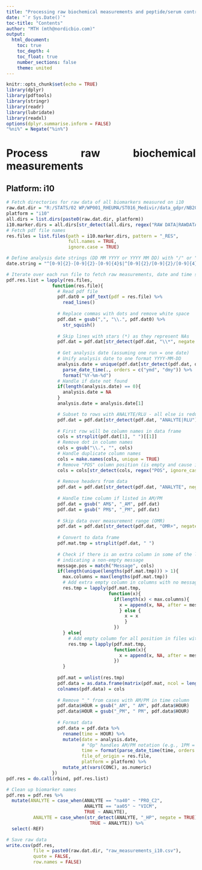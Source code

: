 ```yaml
---
title: "Processing raw biochemical measurements and peptide/serum controls"
date: "`r Sys.Date()`"
toc-title: "Contents"
author: "MTH (mth@nordicbio.com)"
output:
  html_document:
    toc: true
    toc_depth: 4
    toc_float: true
    number_sections: false
    theme: united
---
```


<style>
body {
text-align: justify}
</style>

  
```r
knitr::opts_chunk$set(echo = TRUE)
library(dplyr)
library(pdftools)
library(stringr)
library(readr)
library(lubridate)
library(readxl)
options(dplyr.summarise.inform = FALSE)
"%ni%" = Negate("%in%")
```



# Process raw biochemical measurements
## Platform: i10

```r
# Fetch directories for raw data of all biomarkers measured on i10
raw.dat.dir = "R:/STATS/02 WP/WP001_RHEUMA/ST016_Medivir/data_gdpr/NB2015-042 MIV-711-201-302 2024/"
platform = "i10"
all.dirs = list.dirs(paste0(raw.dat.dir, platform))
i10.marker.dirs = all.dirs[str_detect(all.dirs, regex("RAW DATA|RAWDATA", ignore_case = TRUE))]
# Fetch pdf file names
res.files = list.files(path = i10.marker.dirs, pattern = "_RES",
                       full.names = TRUE,
                       ignore.case = TRUE)

# Define analysis date strings (DD MM YYYY or YYYY MM DD) with "/" or "-" as separators
date.string = "^[0-9]{2}-[0-9]{2}-[0-9]{4}$|^[0-9]{2}/[0-9]{2}/[0-9]{4}$|^[0-9]{4}-[0-9]{2}-[0-9]{2}$|^[0-9]{4}/[0-9]{2}/[0-9]{2}$"

# Iterate over each run file to fetch raw measurements, date and time stamp
pdf.res.list = lapply(res.files,
                 function(res.file){
                   # Read pdf file
                   pdf.dat0 = pdf_text(pdf = res.file) %>%
                     read_lines()
                   
                   # Replace commas with dots and remove white space
                   pdf.dat = gsub(",", "\\.", pdf.dat0) %>% 
                     str_squish()
                   
                   # Skip lines with stars (*) as they represent NAs
                   pdf.dat = pdf.dat[str_detect(pdf.dat, "\\*", negate = TRUE)]
                   
                   # Get analysis date (assuming one run = one date)
                   # Unify analysis date to one format YYYY-MM-DD
                   analysis.date = unique(pdf.dat[str_detect(pdf.dat, date.string)]) %>%
                     parse_date_time(., orders = c("ymd", "dmy")) %>%
                     format("%Y-%m-%d")
                   # Handle if date not found
                   if(length(analysis.date) == 0){
                     analysis.date = NA
                   }
                   analysis.date = analysis.date[1]

                   # Subset to rows with ANALYTE/RLU - all else is redundant
                   pdf.dat = pdf.dat[str_detect(pdf.dat, "ANALYTE|RLU")]
                   
                   # First row will be column names in data frame
                   cols = strsplit(pdf.dat[1], " ")[[1]]
                   # Remove dot in column names
                   cols = gsub("\\.", "", cols)
                   # Handle duplicate column names
                   cols = make.names(cols, unique = TRUE)
                   # Remove "POS" column position (is empty and cause issues)
                   cols = cols[str_detect(cols, regex("POS", ignore_case = TRUE), negate = TRUE)]
                   
                   # Remove headers from data
                   pdf.dat = pdf.dat[str_detect(pdf.dat, "ANALYTE", negate = TRUE)]
                   
                   # Handle time column if listed in AM/PM
                   pdf.dat = gsub(" AM$", "_AM", pdf.dat)
                   pdf.dat = gsub(" PM$", "_PM", pdf.dat)
                   
                   # Skip data over measurement range (OMR)
                   pdf.dat = pdf.dat[str_detect(pdf.dat, "OMR+", negate = TRUE)]
                   
                   # Convert to data frame
                   pdf.mat.tmp = strsplit(pdf.dat, " ")
                   
                   # Check if there is an extra column in some of the lines, 
                   # indicating a non-empty message
                   message.pos = match("Message", cols)
                   if(length(unique(lengths(pdf.mat.tmp))) > 1){
                     max.columns = max(lengths(pdf.mat.tmp))
                     # Add extra empty column in columns with no message
                     res.tmp = lapply(pdf.mat.tmp,
                                      function(x){
                                        if(length(x) < max.columns){
                                          x = append(x, NA, after = message.pos - 1)
                                          } else {
                                            x = x
                                            }
                                        })
                     } else{
                       # Add empty column for all position in files with no messages
                       res.tmp = lapply(pdf.mat.tmp,
                                        function(x){
                                          x = append(x, NA, after = message.pos - 1)
                                        })
                     }
                   
                   pdf.mat = unlist(res.tmp)
                   pdf.data = as.data.frame(matrix(pdf.mat, ncol = length(cols), byrow = TRUE))
                   colnames(pdf.data) = cols
                   
                   # Remove "_" from cases with AM/PM in time column
                   pdf.data$HOUR = gsub("_AM", " AM", pdf.data$HOUR)
                   pdf.data$HOUR = gsub("_PM", " PM", pdf.data$HOUR)
                                   
                   # Format data
                   pdf.data = pdf.data %>%
                     rename(time = HOUR) %>%
                     mutate(date = analysis.date,
                            # "Op" handles AM/PM notation (e.g., 1PM = 13)
                            time = format(parse_date_time(time, orders = c("HMS", "HMSOp")), "%H:%M:%S"),
                            file_of_origin = res.file,
                            platform = platform) %>%
                     mutate_at(vars(CONC), as.numeric)
                 })
pdf.res = do.call(rbind, pdf.res.list)
```

```r
# Clean up biomarker names
pdf.res = pdf.res %>%
  mutate(ANALYTE = case_when(ANALYTE == "na40" ~ "PRO_C2",
                             ANALYTE == "aa05" ~ "VICM",
                             TRUE ~ ANALYTE),
          ANALYTE = case_when(str_detect(ANALYTE, "_HP", negate = TRUE) == TRUE ~ paste0(ANALYTE, "_HP"),
                               TRUE ~ ANALYTE)) %>%
  select(-REF)

# Save raw data
write.csv(pdf.res,
          file = paste0(raw.dat.dir, "raw_measurements_i10.csv"),
          quote = FALSE,
          row.names = FALSE)
```


